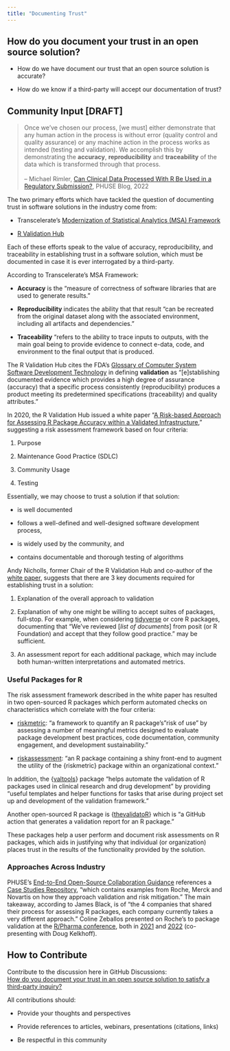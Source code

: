 ```yaml
---
title: "Documenting Trust"
---
```


## How do you document your trust in an open source solution?

-   How do we have document our trust that an open source solution is accurate?

-   How do we know if a third-party will accept our documentation of trust?

## Community Input [DRAFT]

> Once we've chosen our process, \[we must\] either demonstrate that any human action in the process is without error (quality control and quality assurance) or any machine action in the process works as intended (testing and validation). We accomplish this by demonstrating the **accuracy**, **reproducibility** and **traceability** of the data which is transformed through that process.\
> \
> -- Michael Rimler, [Can Clinical Data Processed With R Be Used in a Regulatory Submission?](https://phuse.global/Communications/PHUSE_Blog/can-clinical-data-processed-with-r-be-used-in-a-regulatory-submission), PHUSE Blog, 2022

The two primary efforts which have tackled the question of documenting trust in software solutions in the industry come from:

-   Transcelerate's [Modernization of Statistical Analytics (MSA) Framework](https://www.transceleratebiopharmainc.com/wp-content/uploads/2021/04/MoA-Initiative_MSAFramework_April-2021.pdf)

-   [R Validation Hub](https://www.pharmar.org/)

Each of these efforts speak to the value of accuracy, reproducibility, and traceability in establishing trust in a software solution, which must be documented in case it is ever interrogated by a third-party.

According to Transcelerate's MSA Framework:

-   **Accuracy** is the "measure of correctness of software libraries that are used to generate results."

-   **Reproducibility** indicates the ability that that result "can be recreated from the original dataset along with the associated environment, including all artifacts and dependencies."

-   **Traceability** "refers to the ability to trace inputs to outputs, with the main goal being to provide evidence to connect e-data, code, and environment to the final output that is produced.

The R Validation Hub cites the FDA's [Glossary of Computer System Software Development Technology](https://www.fda.gov/iceci/inspections/inspectionguides/ucm074875.htm) in defining **validation** as "\[e\]stablishing documented evidence which provides a high degree of assurance (accuracy) that a specific process consistently (reproducibility) produces a product meeting its predetermined specifications (traceability) and quality attributes."

In 2020, the R Validation Hub issued a white paper "[A Risk-based Approach for Assessing R Package Accuracy within a Validated Infrastructure](https://www.pharmar.org/white-paper/)," suggesting a risk assessment framework based on four criteria:

1.  Purpose

2.  Maintenance Good Practice (SDLC)

3.  Community Usage

4.  Testing

Essentially, we may choose to trust a solution if that solution:

-   is well documented

-   follows a well-defined and well-designed software development process,

-   is widely used by the community, and

-   contains documentable and thorough testing of algorithms

Andy Nicholls, former Chair of the R Validation Hub and co-author of the [white paper](https://www.pharmar.org/white-paper/), suggests that there are 3 key documents required for establishing trust in a solution:

1.  Explanation of the overall approach to validation

2.  Explanation of why one might be willing to accept suites of packages, full-stop. For example, when considering [tidyverse](https://www.tidyverse.org/) or core R packages, documenting that "We've reviewed \[*list of documents*\] from posit (or R Foundation) and accept that they follow good practice." may be sufficient.

3.  An assessment report for each additional package, which may include both human-written interpretations and automated metrics.

### Useful Packages for R

The risk assessment framework described in the white paper has resulted in two open-sourced R packages which perform automated checks on characteristics which correlate with the four criteria:

-   [riskmetric](https://pharmar.github.io/riskmetric/): "a framework to quantify an R package's"risk of use" by assessing a number of meaningful metrics designed to evaluate package development best practices, code documentation, community engagement, and development sustainability."

-   [riskassessment](https://pharmar.github.io/riskassessment/): "an R package containing a shiny front-end to augment the utility of the {riskmetric} package within an organizational context."

In addition, the {[valtools](https://phuse-org.github.io/valtools/)} package "helps automate the validation of R packages used in clinical research and drug development" by providing "useful templates and helper functions for tasks that arise during project set up and development of the validation framework."

Another open-sourced R package is {[thevalidatoR](https://github.com/insightsengineering/thevalidatoR)} which is "a GitHub action that generates a validation report for an R package."

These packages help a user perform and document risk assessments on R packages, which aids in justifying why that individual (or organization) places trust in the results of the functionality provided by the solution.

### Approaches Across Industry

PHUSE's [End-to-End Open-Source Collaboration Guidance](https://phuse-org.github.io/E2E-OS-Guidance/) references a [Case Studies Repository](https://github.com/pharmaR/case_studies), "which contains examples from Roche, Merck and Novartis on how they approach validation and risk mitigation." The main takeaway, according to James Black, is of "the 4 companies that shared their process for assessing R packages, each company currently takes a very different approach." Coline Zeballos presented on Roche's to package validation at the [R/Pharma conference](https://rinpharma.com/), both in [2021](https://www.youtube.com/watch?v=xksxuvXVimM) and [2022](https://www.youtube.com/watch?v=ZfZpypQ1jSM) (co-presenting with Doug Kelkhoff).

## How to Contribute

Contribute to the discussion here in GitHub Discussions:\
[How do you document your trust in an open source solution to satisfy a third-party inquiry?](https://github.com/phuse-org/OSTCDA/discussions/5){target="_blank"}

All contributions should:

-   Provide your thoughts and perspectives

-   Provide references to articles, webinars, presentations (citations, links)

-   Be respectful in this community
